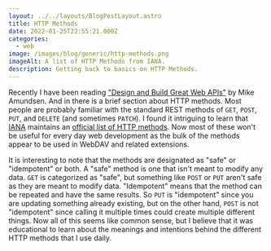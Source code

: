 ```yaml
---
layout: ../../layouts/BlogPostLayout.astro
title: HTTP Methods
date: 2022-01-25T22:55:21.000Z
categories:
  - web
image: /images/blog/generic/http-methods.png
imageAlt: A list of HTTP Methods from IANA.
description: Getting back to basics on HTTP Methods.
---
```


Recently I have been reading ["Design and Build Great Web APIs"](https://pragprog.com/titles/maapis/design-and-build-great-web-apis/) by Mike Amundsen. And in there is a brief section
about HTTP methods. Most people are probably familiar with the standard REST methods
of `GET`, `POST`, `PUT`, and `DELETE` (and sometimes `PATCH`). I found it intriguing
to learn that [IANA](https://www.iana.org/) maintains an
[official list of HTTP methods](https://www.iana.org/assignments/http-methods/http-methods.xhtml).
Now most of these won't be useful for every day web development as the bulk of the
methods appear to be used in WebDAV and related extensions.

It is interesting to note that the methods are designated as "safe" or "idempotent"
or both. A "safe" method is one that isn't meant to modify any data. `GET` is
categorized as "safe", but something like `POST` or `PUT` aren't safe as they are
meant to modify data. "Idempotent" means that the method can be repeated and have
the same results. So `PUT` is "idempotent" since you are updating something already
existing, but on the other hand, `POST` is not "idempotent" since calling it multiple
times could create multiple different things. Now all of this seems like common sense,
but I believe that it was educational to learn about the meanings and intentions behind the
different HTTP methods that I use daily.

<RandomSupport />
